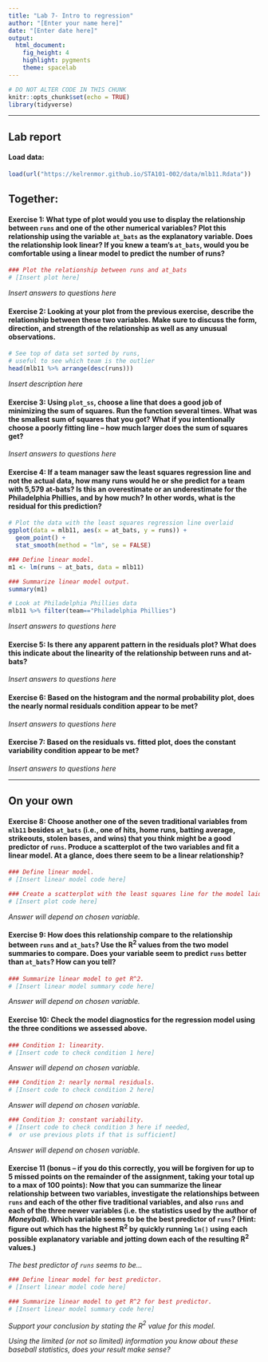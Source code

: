 ```yaml
---
title: "Lab 7- Intro to regression"
author: "[Enter your name here]"
date: "[Enter date here]"
output: 
  html_document: 
    fig_height: 4
    highlight: pygments
    theme: spacelab
---
```


```r
# DO NOT ALTER CODE IN THIS CHUNK
knitr::opts_chunk$set(echo = TRUE)
library(tidyverse)
```

* * *

## Lab report

#### Load data:
```r
load(url("https://kelrenmor.github.io/STA101-002/data/mlb11.Rdata"))
```

## Together:

#### Exercise 1:  What type of plot would you use to display the relationship between `runs` and one of the other numerical variables? Plot this relationship using the variable `at_bats` as the explanatory variable. Does the relationship look linear? If  you knew a team's `at_bats`, would you be comfortable using a linear model to predict the number of runs?

```r
### Plot the relationship between runs and at_bats
# [Insert plot here]
```

_Insert answers to questions here_

#### Exercise 2: Looking at your plot from the previous exercise, describe the relationship between these two variables. Make sure to discuss the form, direction, and strength of the relationship as well as any unusual observations.

```r
# See top of data set sorted by runs, 
# useful to see which team is the outlier
head(mlb11 %>% arrange(desc(runs)))
```

_Insert description here_

#### Exercise 3: Using `plot_ss`, choose a line that does a good job of minimizing the sum of squares. Run the function several times. What was the smallest sum of squares that you got? What if you intentionally choose a poorly fitting line -- how much larger does the sum of squares get?

_Insert answers to questions here_

#### Exercise 4: If a team manager saw the least squares regression line and not the actual data, how many runs would he or she predict for a team with 5,579 at-bats? Is this an overestimate or an underestimate for the Philadelphia Phillies, and by how much? In other words, what is the residual for this prediction?

```r
# Plot the data with the least squares regression line overlaid
ggplot(data = mlb11, aes(x = at_bats, y = runs)) +
  geom_point() +
  stat_smooth(method = "lm", se = FALSE)
```

```r
### Define linear model.
m1 <- lm(runs ~ at_bats, data = mlb11)

### Summarize linear model output.
summary(m1)
```

```r
# Look at Philadelphia Phillies data
mlb11 %>% filter(team=="Philadelphia Phillies")
```

_Insert answers to questions here_

#### Exercise 5: Is there any apparent pattern in the residuals plot? What does this indicate about the linearity of the relationship between runs and at-bats?

_Insert answers to questions here_

#### Exercise 6: Based on the histogram and the normal probability plot, does the nearly normal residuals condition appear to be met?

_Insert answers to questions here_

#### Exercise 7: Based on the residuals vs. fitted plot, does the constant variability condition appear to be met?

_Insert answers to questions here_

* * *

## On your own

#### Exercise 8: Choose another one of the seven traditional variables from `mlb11` besides `at_bats` (i.e., one of hits, home runs, batting average, strikeouts, stolen bases, and wins) that you think might be a good predictor of `runs`. Produce a scatterplot of the two variables and fit a linear model. At a glance, does there seem to be a linear relationship?

```r
### Define linear model.
# [Insert linear model code here]

### Create a scatterplot with the least squares line for the model laid on top.
# [Insert plot code here]
```

_Answer will depend on chosen variable._

#### Exercise 9: How does this relationship compare to the relationship between `runs` and `at_bats`? Use the R$^2$ values from the two model summaries to compare. Does your variable seem to predict `runs` better than `at_bats`? How can you tell?

```r
### Summarize linear model to get R^2.
# [Insert linear model summary code here]
```

_Answer will depend on chosen variable._

#### Exercise 10: Check the model diagnostics for the regression model using the three conditions we assessed above.

```r
### Condition 1: linearity.
# [Insert code to check condition 1 here]
```

_Answer will depend on chosen variable._

```r
### Condition 2: nearly normal residuals.
# [Insert code to check condition 2 here]
```

_Answer will depend on chosen variable._

```r
### Condition 3: constant variability.
# [Insert code to check condition 3 here if needed,
#  or use previous plots if that is sufficient]
```

_Answer will depend on chosen variable._

#### Exercise 11 (bonus -- if you do this correctly, you will be forgiven for up to 5 missed points on the remainder of the assignment, taking your total up to a max of 100 points): Now that you can summarize the linear relationship between two variables, investigate the relationships between `runs` and each of the other five  traditional variables, and also `runs` and each of the three newer variables (i.e. the statistics used by the author of *Moneyball*). Which variable seems to be the best predictor of `runs`? (Hint: figure out which has the highest R$^2$ by quickly running `lm()` using each possible explanatory variable and jotting down each of the resulting R$^2$ values.)

_The best predictor of `runs` seems to be..._

```r
### Define linear model for best predictor.
# [Insert linear model code here]

### Summarize linear model to get R^2 for best predictor.
# [Insert linear model summary code here]
```

_Support your conclusion by stating the R$^2$ value for this model._

_Using the limited (or not so limited) information you know about these baseball statistics, does your result make sense?_
